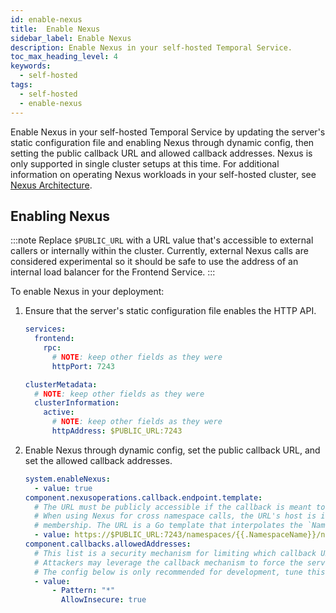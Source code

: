 ```yaml
---
id: enable-nexus
title:  Enable Nexus
sidebar_label: Enable Nexus
description: Enable Nexus in your self-hosted Temporal Service. 
toc_max_heading_level: 4
keywords:
  - self-hosted
tags:
  - self-hosted
  - enable-nexus
---
```


Enable Nexus in your self-hosted Temporal Service by updating the server's static configuration file and enabling Nexus through dynamic config, then setting the public callback URL and allowed callback addresses.
Nexus is only supported in single cluster setups at this time. 
For additional information on operating Nexus workloads in your self-hosted cluster, see [Nexus Architecture](https://github.com/temporalio/temporal/blob/main/docs/architecture/nexus.md).

## Enabling Nexus

:::note
Replace `$PUBLIC_URL` with a URL value that's accessible to external callers or internally within the cluster. 
Currently, external Nexus calls are considered experimental so it should be safe to use the address of an internal load balancer for the Frontend Service.
:::

To enable Nexus in your deployment:

1. Ensure that the server's static configuration file enables the HTTP API.

    ```yaml
    services:
      frontend:
        rpc:
          # NOTE: keep other fields as they were
          httpPort: 7243

    clusterMetadata:
      # NOTE: keep other fields as they were
      clusterInformation:
        active:
          # NOTE: keep other fields as they were
          httpAddress: $PUBLIC_URL:7243
    ```

2. Enable Nexus through dynamic config, set the public callback URL, and set the allowed callback addresses.

    ```yaml
    system.enableNexus:
      - value: true
    component.nexusoperations.callback.endpoint.template:
      # The URL must be publicly accessible if the callback is meant to be called by external services.
      # When using Nexus for cross namespace calls, the URL's host is irrelevant as the address is resolved using
      # membership. The URL is a Go template that interpolates the `NamepaceName` and `NamespaceID` variables.
      - value: https://$PUBLIC_URL:7243/namespaces/{{.NamespaceName}}/nexus/callback
    component.callbacks.allowedAddresses:
      # This list is a security mechanism for limiting which callback URLs are accepted by the server.
      # Attackers may leverage the callback mechanism to force the server to call arbitrary URLs.
      # The config below is only recommended for development, tune this to your requirements.
      - value:
          - Pattern: "*"
            AllowInsecure: true
    ```

